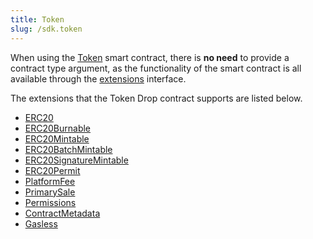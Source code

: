 ```yaml
---
title: Token
slug: /sdk.token
---
```


When using the [Token](https://thirdweb.com/thirdweb.eth/TokenERC20) smart contract,
there is **no need** to provide a contract type argument, as the functionality of the smart contract is all available
through the [extensions](/typescript/extensions) interface.

The extensions that the Token Drop contract supports are listed below.

- [ERC20](/typescript/sdk.erc20)
- [ERC20Burnable](/typescript/sdk.erc20burnable)
- [ERC20Mintable](/typescript/sdk.erc20mintable)
- [ERC20BatchMintable](/typescript/sdk.erc20batchmintable)
- [ERC20SignatureMintable](/typescript/sdk.erc20signaturemintable)
- [ERC20Permit](/typescript/sdk.erc20permit)
- [PlatformFee](/typescript/sdk.platformfee)
- [PrimarySale](/typescript/sdk.contractprimarysale)
- [Permissions](/typescript/sdk.permissions)
- [ContractMetadata](/typescript/sdk.contractmetadata)
- [Gasless](/typescript/sdk.gasless)
